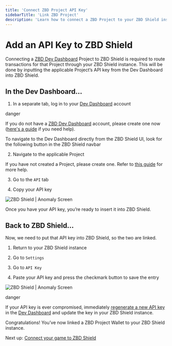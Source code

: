 ```yaml
---
title: 'Connect ZBD Project API Key'
sidebarTitle: 'Link ZBD Project'
description: 'Learn how to connect a ZBD Project to your ZBD Shield instance.'
---
```


# Add an API Key to ZBD Shield

Connecting a [ZBD Dev Dashboard](https://dashboard.zebedee.io) Project to ZBD Shield is required to route transactions for that Project through your ZBD Shield instance. This will be done by inputting the applicable Project’s API key from the Dev Dashboard into ZBD Shield.

## In the Dev Dashboard…[​](#in-the-developer-dashboard "Direct link to heading")

1.  In a separate tab, log in to your [Dev Dashboard](https://dashboard.zebedee.io) account

danger

If you do not have a [ZBD Dev Dashboard](https://dashboard.zebedee.io) account, please create one now ([here's a guide](/docs/dashboard/signup) if you need help).

<Tip>To navigate to the Dev Dashboard directly from the ZBD Shield UI, look for the following button in the ZBD Shield navbar</Tip>

2.  Navigate to the applicable Project

<Tip>If you have not created a Project, please create one. Refer to [this guide](/docs/dashboard/projects/create) for more help.</Tip>

3.  Go to the `API` tab
    
4.  Copy your API key
    

<Frame type="glass" caption="ZBD Shield | Anomaly Screen">
  <img src="/img/v2/shield-copy-api-key.png" alt="ZBD Shield | Anomaly Screen" />
</Frame>
<br />

Once you have your API key, you’re ready to insert it into ZBD Shield.

## Back to ZBD Shield…[​](#back-to-zbd-shield "Direct link to heading")

Now, we need to put that API key into ZBD Shield, so the two are linked.

1.  Return to your ZBD Shield instance
    
2.  Go to `Settings`
    
3.  Go to `API Key`
    
4.  Paste your API key and press the checkmark button to save the entry
    

<Frame type="glass" caption="ZBD Shield | Anomaly Screen">
  <img src="/img/v2/shield-input-api-key.png" alt="ZBD Shield | Anomaly Screen" />
</Frame>
<br />

danger

If your API key is ever compromised, immediately [regenerate a new API key](/docs/dashboard/projects/api) in the [Dev Dashboard](https://dashboard.zebedee.io) and update the key in your ZBD Shield instance.

Congratulations! You’ve now linked a ZBD Project Wallet to your ZBD Shield instance.

Next up: [Connect your game to ZBD Shield](/docs/zbd-shield/connect)